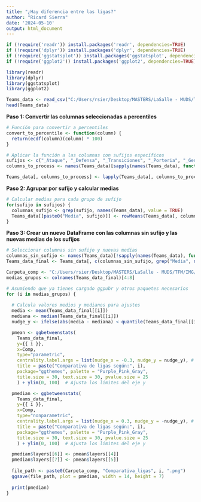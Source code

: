 ---
title: "¿Hay diferencia entre las ligas?"
author: "Ricard Sierra"
date: '2024-05-10'
output: html_document
---

```{r}
if (!require('readr')) install.packages('readr', dependencies=TRUE)
if (!require('dplyr')) install.packages('dplyr', dependencies=TRUE)
if (!require('ggstatsplot')) install.packages('ggstatsplot', dependencies=TRUE)
if (!require('ggplot2')) install.packages('ggplot2', dependencies=TRUE)

library(readr)
library(dplyr)
library(ggstatsplot)
library(ggplot2)
```


```{r}
Teams_data <- read_csv("C:/Users/rsier/Desktop/MASTERS/LaSalle - MUDS/TFM/Data/Def_Data/Teams_data.csv")
head(Teams_data)
```

**Paso 1: Convertir las columnas seleccionadas a percentiles**
```{r}
# Función para convertir a percentiles
convert_to_percentile <- function(column) {
  return(ecdf(column)(column) * 100)
}

# Aplicar la función a las columnas con sufijos específicos
sufijos <- c("_Ataque", "_Defensa", "_Transiciones", "_Porteria", "_General")
columns_to_process <- names(Teams_data)[sapply(names(Teams_data), function(x) any(sapply(sufijos, function(y) grepl(y, x))))]

Teams_data[, columns_to_process] <- lapply(Teams_data[, columns_to_process, drop = FALSE], convert_to_percentile)
```

**Paso 2: Agrupar por sufijo y calcular medias**
```{r}
# Calcular medias para cada grupo de sufijo
for(sufijo in sufijos) {
  columnas_sufijo <- grep(sufijo, names(Teams_data), value = TRUE)
  Teams_data[[paste0("Media", sufijo)]] <- rowMeans(Teams_data[, columnas_sufijo, drop = FALSE])
}
```

**Paso 3: Crear un nuevo DataFrame con las columnas sin sufijo y las nuevas medias de los sufijos**
```{r}
# Seleccionar columnas sin sufijo y nuevas medias
columnas_sin_sufijo <- names(Teams_data)[!sapply(names(Teams_data), function(x) any(sapply(sufijos, function(y) grepl(y, x))))]
Teams_data_final <- Teams_data[, c(columnas_sin_sufijo, grep("Media", names(Teams_data), value = TRUE))]
```




```{r}
Carpeta_comp <- "C:/Users/rsier/Desktop/MASTERS/LaSalle - MUDS/TFM/IMG/4. EDA/Comparativa Ligas/"
medias_grupos <- colnames(Teams_data_final)[4:8]

# Asumiendo que ya tienes cargado ggpubr y otros paquetes necesarios
for (i in medias_grupos) {
  
  # Calcula valores medios y medianos para ajustes
  media <- mean(Teams_data_final[[i]])
  mediana <- median(Teams_data_final[[i]])
  nudge_y <- ifelse(abs(media - mediana) < quantile(Teams_data_final[[i]], probs = 0.1), 0.05, 0)

  pmean <- ggbetweenstats(
    Teams_data_final,
    y={{ i }},
    x=Comp,
    type="parametric",
    centrality.label.args = list(nudge_x = -0.3, nudge_y = nudge_y), # Ajusta aquí según sea necesario
    title = paste("Comparativa de ligas según:", i),
    package="ggthemes", palette = "Purple_Pink_Gray",
    title.size = 30, text.size = 30, pvalue.size = 25
    ) + ylim(0, 100)  # Ajusta los límites del eje y

  pmedian <- ggbetweenstats(
    Teams_data_final,
    y={{ i }},
    x=Comp,
    type="nonparametric",
    centrality.label.args = list(nudge_x = 0.3, nudge_y = -nudge_y), # Ajusta aquí según sea necesario
    title = paste("Comparativa de ligas según:", i),
    package="ggthemes", palette = "Purple_Pink_Gray",
    title.size = 30, text.size = 30, pvalue.size = 25
    ) + ylim(0, 100)  # Ajusta los límites del eje y

  pmedian$layers[[6]] <- pmean$layers[[4]]
  pmedian$layers[[7]] <- pmean$layers[[5]]
  
  file_path <- paste0(Carpeta_comp, "Comparativa_ligas", i, ".png")
  ggsave(file_path, plot = pmedian, width = 14, height = 7)
  
  print(pmedian)
}

```


